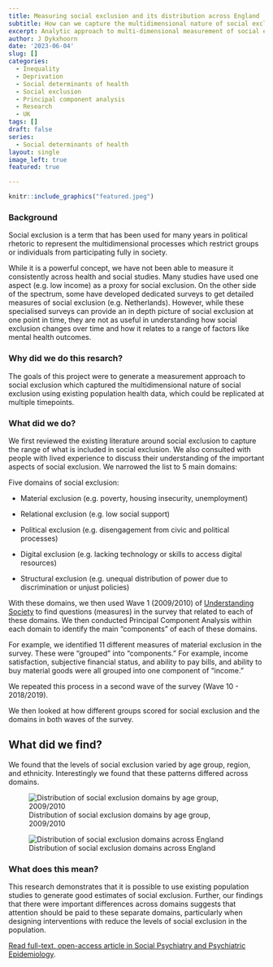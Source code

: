```yaml
---
title: Measuring social exclusion and its distribution across England
subtitle: How can we capture the multidimensional nature of social exclusion in quantitatiave research? 
excerpt: Analytic approach to multi-dimensional measurement of social exclusion, published in Social Psychiatry & Psychiatric Epidemiology
author: J Dykxhoorn
date: '2023-06-04'
slug: []
categories:
  - Inequality
  - Deprivation
  - Social determinants of health
  - Social exclusion
  - Principal component analysis
  - Research
  - UK
tags: []
draft: false
series: 
  - Social determinants of health 
layout: single
image_left: true
featured: true

---
```



```r
knitr::include_graphics("featured.jpeg")
```

### Background

Social exclusion is a term that has been used for many years in political rhetoric to represent the multidimensional processes which restrict groups or individuals from participating fully in society.

While it is a powerful concept, we have not been able to measure it consistently across health and social studies. Many studies have used one aspect (e.g. low income) as a proxy for social exclusion. On the other side of the spectrum, some have developed dedicated surveys to get detailed measures of social exclusion (e.g. Netherlands). However, while these specialised surveys can provide an in depth picture of social exclusion at one point in time, they are not as useful in understanding how social exclusion changes over time and how it relates to a range of factors like mental health outcomes. 

### Why did we do this resarch?

The goals of this project were to generate a measurement approach to social exclusion which captured the multidimensional nature of social exclusion using existing population health data, which could be replicated at multiple timepoints. 

### What did we do? 

We first reviewed the existing literature around social exclusion to capture the range of what is included in social exclusion. We also consulted with people with lived experience to discuss their understanding of the important aspects of social exclusion. We narrowed the list to 5 main domains: 

Five domains of social exclusion:

+   Material exclusion (e.g. poverty, housing insecurity, unemployment)

+   Relational exclusion (e.g. low social support)

+   Political exclusion (e.g. disengagement from civic and political processes)

+   Digital exclusion (e.g. lacking technology or skills to access digital resources)

+   Structural exclusion (e.g. unequal distribution of power due to discrimination or unjust policies)

With these domains, we then used Wave 1 (2009/2010) of [Understanding Society](https://www.understandingsociety.ac.uk/) to find questions (measures) in the survey that related to each of these domains. We then conducted Principal Component Analysis within each domain to identify the main "components" of each of these domains. 

For example, we identified 11 different measures of material exclusion in the survey. These were "grouped" into "components." For example, income satisfaction, subjective financial status, and ability to pay bills, and ability to buy material goods were all grouped into one component of "income."

We repeated this process in a second wave of the survey (Wave 10 - 2018/2019). 

We then looked at how different groups scored for social exclusion and the domains in both waves of the survey. 

## What did we find? 
We found that the levels of social exclusion varied by age group, region, and ethnicity. Interestingly we found that these patterns differed across domains. 

![Distribution of social exclusion domains by age group, 2009/2010](https://media.springernature.com/lw685/springer-static/image/art%3A10.1007%2Fs00127-023-02489-x/MediaObjects/127_2023_2489_Fig2_HTML.png?as=webp)


![Distribution of social exclusion domains across England](https://media.springernature.com/lw685/springer-static/image/art%3A10.1007%2Fs00127-023-02489-x/MediaObjects/127_2023_2489_Fig1_HTML.png?as=webp)

### What does this mean? 
This research demonstrates that it is possible to use existing population studies to generate good estimates of social exclusion. Further, our findings that there were important differences across domains suggests that attention should be paid to these separate domains, particularly when designing interventions with reduce the levels of social exclusion in the population. 

[Read full-text, open-access article in Social Psychiatry and Psychiatric Epidemiology](https://link.springer.com/article/10.1007/s00127-023-02489-x). 




